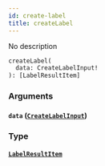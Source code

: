 ```yaml
---
id: create-label
title: createLabel
---
```


No description

```graphql
createLabel(
  data: CreateLabelInput!
): [LabelResultItem]

```

### Arguments

#### `data` ([`CreateLabelInput`](../rate-manager-service/inputs/create-label-input))

### Type

#### [`LabelResultItem`](../rate-manager-service/objects/label-result-item)

